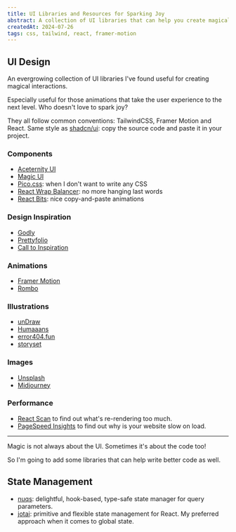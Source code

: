 ```yaml
---
title: UI Libraries and Resources for Sparking Joy
abstract: A collection of UI libraries that can help you create magical interactions.
createdAt: 2024-07-26
tags: css, tailwind, react, framer-motion
---
```


## UI Design

An evergrowing collection of UI libraries I've found useful for creating magical interactions.

Especially useful for those animations that take the user experience to the next level. Who doesn't love to spark joy?

They all follow common conventions: TailwindCSS, Framer Motion and React. Same style as [shadcn/ui](https://ui.shadcn.com/): copy the source code and paste it in your project.

### Components

- [Aceternity UI](https://ui.aceternity.com/components)
- [Magic UI](https://magicui.design/docs/components/marquee)
- [Pico.css](https://picocss.com/): when I don't want to write any CSS
- [React Wrap Balancer](https://www.react-wrap-balancer.com/): no more hanging last words
- [React Bits](https://www.reactbits.dev/text-animations/split-text): nice copy-and-paste animations

### Design Inspiration

- [Godly](https://godly.website/)
- [Prettyfolio](https://www.prettyfolio.com/)
- [Call to Inspiration](https://calltoinspiration.com/)

### Animations

- [Framer Motion](https://www.framer.com/motion/)
- [Rombo](https://rombo.co/tailwind/)

### Illustrations

- [unDraw](https://undraw.co/illustrations)
- [Humaaans](https://humaaans.com/)
- [error404.fun](https://error404.fun/)
- [storyset](https://storyset.com/)

### Images

- [Unsplash](https://unsplash.com/)
- [Midjourney](https://midjourney.com/)

### Performance

- [React Scan](https://github.com/aidenybai/react-scan) to find out what's re-rendering too much.
- [PageSpeed Insights](https://pagespeed.web.dev/) to find out why is your website slow on load.

---

Magic is not always about the UI. Sometimes it's about the code too!

So I'm going to add some libraries that can help write better code as well.

## State Management

- [nuqs](https://nuqs.47ng.com/): delightful, hook-based, type-safe state manager for query parameters.
- [jotai](https://jotai.org/): primitive and flexible state management for React. My preferred approach when it comes to global state.

